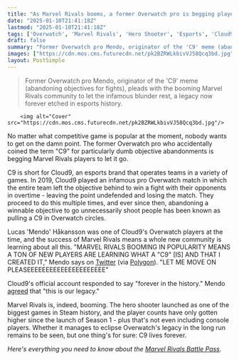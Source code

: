 ```yaml
---
title: "As Marvel Rivals booms, a former Overwatch pro is begging players to 'let me move on' from the C9 meme"
date: "2025-01-10T21:41:18Z"
lastmod: "2025-01-10T21:41:18Z"
tags: ['Overwatch', 'Marvel Rivals', 'Hero Shooter', 'Esports', 'Cloud9', 'C9', 'Meme', 'Steam']
draft: false
summary: "Former Overwatch pro Mendo, originator of the 'C9' meme (abandoning objectives for fights), pleads with the booming Marvel Rivals community to let the infamous blunder rest, a legacy now forever etched in esports history."
images: ["https://cdn.mos.cms.futurecdn.net/pk2BZRWLkbivVJ58Qcq3bd.jpg"]
layout: PostSimple
---
```

> Former Overwatch pro Mendo, originator of the 'C9' meme (abandoning objectives for fights), pleads with the booming Marvel Rivals community to let the infamous blunder rest, a legacy now forever etched in esports history.


        <img alt="Cover" src="https://cdn.mos.cms.futurecdn.net/pk2BZRWLkbivVJ58Qcq3bd.jpg"/>
        
No matter what competitive game is popular at the moment, nobody wants to get on the damn point. The former Overwatch pro who accidentally coined the term "C9" for particularly dumb objective abandonments is begging Marvel Rivals players to let it go.

C9 is short for Cloud9, an esports brand that operates teams in a variety of games. In 2019, Cloud9 played an infamous pro Overwatch match in which the entire team left the objective behind to win a fight with their opponents in overtime - leaving the point undefended and losing the match. They proceed to do this multiple times, and ever since then, abandoning a winnable objective to go unnecessarily shoot people has been known as pulling a C9 in Overwatch circles.

Lucas 'Mendo' Håkansson was one of Cloud9's Overwatch players at the time, and the success of Marvel Rivals means a whole new community is learning about all this. "MARVEL RIVALS BOOMING IN POPULARITY MEANS A TON OF NEW PLAYERS ARE LEARNING WHAT A "C9" [IS] AND THAT I CREATED IT," Mendo says on [Twitter](https://x.com/Mendo/status/1876868645462188193) (via [Polygon](https://www.polygon.com/news/505659/marvel-rivals-c9-liquid-mendo-esports-meme)). "LET ME MOVE ON PLEASEEEEEEEEEEEEEEEEEEEEE"

Cloud9's official account responded to say "forever in the history." Mendo [agreed](https://x.com/Mendo/status/1876883371634106676) that "this is our legacy."

Marvel Rivals is, indeed, booming. The hero shooter launched as one of the biggest games in Steam history, and the player counts have only gotten higher since the launch of Season 1 - plus that's not even including console players. Whether it manages to eclipse Overwatch's legacy in the long run remains to be seen, but one thing's for sure: C9 lives forever.

*Here's everything you need to know about the *[<em>Marvel Rivals Battle Pass</em>](https://www.gamesradar.com/games/third-person-shooter/marvel-rivals-battle-pass/)*.*
        